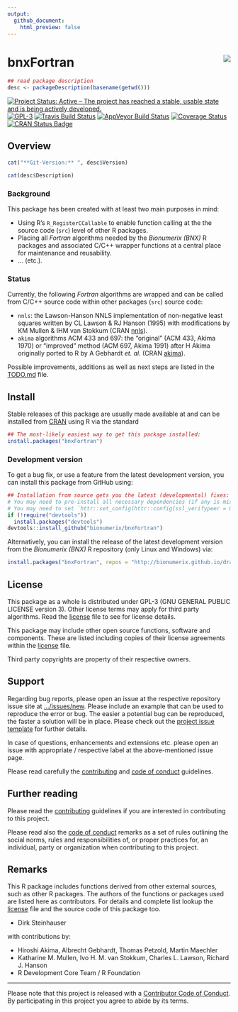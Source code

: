 ```yaml
---
output:
  github_document:
    html_preview: false
---
```


<!-- README.md is generated from README.Rmd. Please edit that file -->

# bnxFortran <img src="man/figures/logo.png" align="right" />

```r
## read package description
desc <- packageDescription(basename(getwd()))
```

[![Project Status: Active – The project has reached a stable, usable state and is being actively developed.](http://www.repostatus.org/badges/latest/active.svg)](http://www.repostatus.org/#active)
[![GPL-3](https://img.shields.io/badge/license-GPL--3-blue.svg)](https://www.gnu.org/licenses/gpl-3.0.en.html)
[![Travis Build Status](https://travis-ci.org/bionumerix/bnxFortran.svg?branch=master)](https://travis-ci.org/bionumerix/bnxFortran)
[![AppVeyor Build Status](https://ci.appveyor.com/api/projects/status/github/bionumerix/bnxFortran?branch=master&svg=true)](https://ci.appveyor.com/project/bionumerix/bnxFortran)
[![Coverage Status](https://codecov.io/github/bionumerix/bnxFortran/branch/master/graph/badge.svg)](https://codecov.io/github/bionumerix/bnxFortran?branch=master)
[![CRAN Status Badge](http://www.r-pkg.org/badges/version/bnxFortran)](https://cran.r-project.org/package=bnxFortran)

## Overview

```r
cat("**Git-Version:** ", desc$Version)
```

```r
cat(desc$Description)
```

### Background

This package has been created with at least two main purposes in mind:

- Using R's `R_RegisterCCallable` to enable function calling at the the source
  code (`src`) level of other R packages.
- Placing all *Fortran* algorithms needed by the *Bionumerix (BNX)* R packages
  and associated C/C++ wrapper functions at a central place for maintenance and
  reusability.
- ... (etc.).

### Status

Currently, the following *Fortran* algorithms are wrapped and can be called from
C/C++ source code within other packages (`src`) source code:

- `nnls`: the Lawson-Hanson NNLS implementation of non-negative least squares
  written by CL Lawson & RJ Hanson (1995) with modifications by KM Mullen & IHM
  van Stokkum
  (CRAN [nnls](https://cran.r-project.org/web/packages/nnls/index.html)).
- `akima` algorithms ACM 433 and 697: the "original" (ACM 433, Akima 1970) or
  "improved" method (ACM 697, Akima 1991) after H Akima originally ported to R
  by A Gebhardt *et. al.*
  (CRAN [akima](https://cran.r-project.org/web/packages/akima/index.html)).

Possible improvements, additions as well as next steps are listed in the
[TODO.md](TODO.md) file.

## Install

Stable releases of this package are usually made available at and can be
installed from [CRAN](https://cran.r-project.org) using R via the standard

``` r
## The most-likely easiest way to get this package installed:
install.packages("bnxFortran")
```

### Development version

To get a bug fix, or use a feature from the latest development version, you can
install this package from GitHub using:

``` r
## Installation from source gets you the latest (developmental) fixes:
# You may need to pre-install all necessary dependencies (if any is missing).
# You may need to set `httr::set_config(httr::config(ssl_verifypeer = 0L))`.
if (!require("devtools"))
  install.packages("devtools")
devtools::install_github("bionumerix/bnxFortran")
```

Alternatively, you can install the release of the latest development version
from the *Bionumerix (BNX)* R repository (only Linux and Windows) via:

``` r
install.packages("bnxFortran", repos = "http://bionumerix.github.io/drat")
```

## License

This package as a whole is distributed under GPL-3 (GNU GENERAL PUBLIC LICENSE
version 3). Other license terms may apply for third party algorithms. Read the
[license](./LICENSE) file to see for license details.

This package may include other open source functions, software and components.
These are listed including copies of their license agreements within the
[license](./LICENSE) file.

Third party copyrights are property of their respective owners.

## Support

Regarding bug reports, please open an issue at the respective repository issue
site at [.../issues/new](https://github.com/bionumerix/bnxFortran/issues/new).
Please include an example that can be used to reproduce the error or bug. The
easier a potential bug can be reproduced, the faster a solution will be in
place. Please check out the [project issue template](.github/ISSUE_TEMPLATE.md)
for further details.

In case of questions, enhancements and extensions etc. please open an issue
with appropriate / respective label at the above-mentioned issue page.

Please read carefully the [contributing](.github/CONTRIBUTING.md) and
[code of conduct](.github/CODE_OF_CONDUCT.md) guidelines.

## Further reading

Please read the [contributing](.github/CONTRIBUTING.md) guidelines if you are
interested in contributing to this project.

Please read also the [code of conduct](.github/CODE_OF_CONDUCT.md) remarks as a
set of rules outlining the social norms, rules and responsibilities of, or
proper practices for, an individual, party or organization when contributing to
this project.

## Remarks

This R package includes functions derived from other external sources, such as
other R packages. The authors of the functions or packages used are listed here
as contributors. For details and complete list lookup the [license](./LICENSE)
file and the source code of this package too.

- Dirk Steinhauser

with contributions by:

- Hiroshi Akima, Albrecht Gebhardt, Thomas Petzold, Martin Maechler
- Katharine M. Mullen, Ivo H. M. van Stokkum, Charles L. Lawson, Richard J.
  Hanson
- R Development Core Team / R Foundation

-----

Please note that this project is released with a [Contributor Code of
Conduct](.github/CODE_OF_CONDUCT.md). By participating in this project
you agree to abide by its terms.
